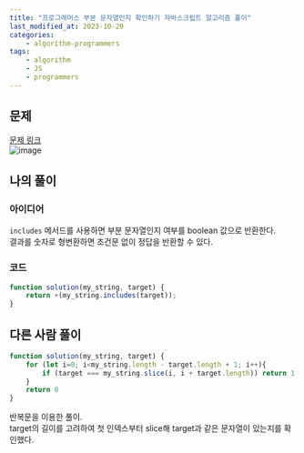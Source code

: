 ```yaml
---
title: "프로그래머스 부분 문자열인지 확인하기 자바스크립트 알고리즘 풀이"
last_modified_at: 2023-10-20
categories:
    - algorithm-programmers
tags:
    - algorithm
    - JS
    - programmers
---
```


## 문제
[문제 링크](https://school.programmers.co.kr/learn/courses/30/lessons/181843)  
![image](https://github.com/makepin2r/TIL/assets/39889583/de4b46f9-6ba0-47e2-a2fa-46cc67373951)

## 나의 풀이
### 아이디어
`includes` 메서드를 사용하면 부분 문자열인지 여부를 boolean 값으로 반환한다.  
결과를 숫자로 형변환하면 조건문 없이 정답을 반환할 수 있다.
### 코드
```javascript
function solution(my_string, target) {
    return +(my_string.includes(target));
}
```

## 다른 사람 풀이
```javascript
function solution(my_string, target) {
    for (let i=0; i<my_string.length - target.length + 1; i++){
        if (target === my_string.slice(i, i + target.length)) return 1
    }
    return 0
}
```
반복문을 이용한 풀이.  
target의 길이를 고려하여 첫 인덱스부터 slice해 target과 같은 문자열이 있는지를 확인했다.